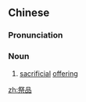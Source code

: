 ==Chinese==
{{zh-forms}}

===Pronunciation===
{{zh-pron
|m=jìpǐn
|h=pfs=chi-phín
|mn=chè-phín
|cat=n
}}

===Noun===
{{zh-noun}}

# [[sacrificial]] [[offering]]

[[zh:祭品]]